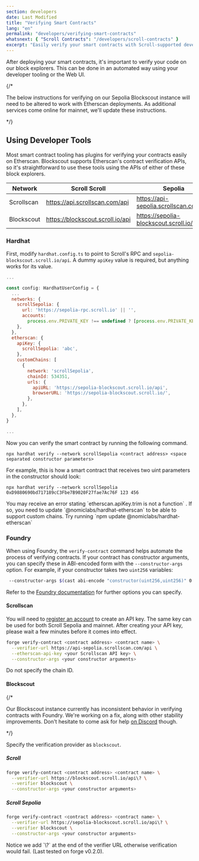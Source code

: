 ```yaml
---
section: developers
date: Last Modified
title: "Verifying Smart Contracts"
lang: "en"
permalink: "developers/verifying-smart-contracts"
whatsnext: { "Scroll Contracts": "/developers/scroll-contracts" }
excerpt: "Easily verify your smart contracts with Scroll-supported developer tooling"
---
```



After deploying your smart contracts, it's important to verify your code on our block explorers. This can be done in an automated way using your developer tooling or the Web UI.

{/* <Aside type="tip" title="Blockscout vs Etherscan">
  The below instructions for verifying on our Sepolia Blockscout instance will need to be altered to work with Etherscan
  deployments. As additional services come online for mainnet, we'll update these instructions.
</Aside> */}

## Using Developer Tools

Most smart contract tooling has plugins for verifying your contracts easily on Etherscan. Blockscout supports Etherscan's contract verification APIs, so it's straightforward to use these tools using the APIs of either of these block explorers.

| Network    | Scroll Scroll                    | Sepolia                                  |
| ---------- | -------------------------------- | ---------------------------------------- |
| Scrollscan | https://api.scrollscan.com/api   | https://api-sepolia.scrollscan.com/api   |
| Blockscout | https://blockscout.scroll.io/api | https://sepolia-blockscout.scroll.io/api |

### Hardhat

First, modify `hardhat.config.ts` to point to Scroll's RPC and `sepolia-blockscout.scroll.io/api`. A dummy `apiKey` value is required, but anything works for its value.

```javascript
...

const config: HardhatUserConfig = {
  ...
  networks: {
    scrollSepolia: {
      url: 'https://sepolia-rpc.scroll.io' || '',
      accounts:
        process.env.PRIVATE_KEY !== undefined ? [process.env.PRIVATE_KEY] : [],
    },
  },
  etherscan: {
    apiKey: {
      scrollSepolia: 'abc',
    },
    customChains: [
      {
        network: 'scrollSepolia',
        chainId: 534351,
        urls: {
          apiURL: 'https://sepolia-blockscout.scroll.io/api',
          browserURL: 'https://sepolia-blockscout.scroll.io/',
        },
      },
    ],
  },
}

...
```

Now you can verify the smart contract by running the following command.

```solidity
npx hardhat verify --network scrollSepolia <contract address> <space separated constructor parameters>
```

For example, this is how a smart contract that receives two uint parameters in the constructor should look:

```solidity
npx hardhat verify --network scrollSepolia 0xD9880690bd717189cC3Fbe7B9020F27fae7Ac76F 123 456
```

<Aside type="danger" title="Warning">
  You may receive an error stating `etherscan.apiKey.trim is not a function` . If so, you need to update
  `@nomiclabs/hardhat-etherscan` to be able to support custom chains. Try running `npm update
  @nomiclabs/hardhat-etherscan`
</Aside>

### Foundry

When using Foundry, the `verify-contract` command helps automate the process of verifying contracts. If your contract has constructor arguments, you can specify these in ABI-encoded form with the `--constructor-args` option. For example, if your constructor takes two `uint256` variables:
```bash
 --constructor-args $(cast abi-encode "constructor(uint256,uint256)" 0 7)
```

Refer to the [Foundry documentation](https://book.getfoundry.sh/reference/forge/forge-verify-contract) for further options you can specify.


#### Scrollscan

You will need to [register an account](https://scrollscan.com/register) to create an API key. The same key can be used for both Scroll Sepolia and mainnet. After creating your API key, please wait a few minutes before it comes into effect.

```bash
forge verify-contract <contract address> <contract name> \
  --verifier-url https://api-sepolia.scrollscan.com/api \
  --etherscan-api-key <your Scrollscan API key> \
  --constructor-args <your constructor arguments>
```
<Aside type="caution" title="Caution">
  Do not specify the chain ID.
</Aside>

#### Blockscout

{/* <Aside type="danger" title="Warning">
  Our Blockscout instance currently has inconsistent behavior in verifying contracts with Foundry. We're working on a
  fix, along with other stability improvements. Don't hesitate to come ask for help [on
  Discord](https://discord.com/channels/853955156100907018/1028102371894624337) though.
</Aside> */}

Specify the verification provider as `blockscout`.

##### Scroll 
```bash
forge verify-contract <contract address> <contract name> \
  --verifier-url https://blockscout.scroll.io/api\? \
  --verifier blockscout \
  --constructor-args <your constructor arguments>  
```

##### Scroll Sepolia
```bash
forge verify-contract <contract address> <contract name> \
  --verifier-url https://sepolia-blockscout.scroll.io/api\? \
  --verifier blockscout \
  --constructor-args <your constructor arguments>
```

<Aside type="danger" title="Warning">
  Notice we add `\?` at the end of the verifier URL otherwise verification would fail. (Last tested on forge v0.2.0).
</Aside>